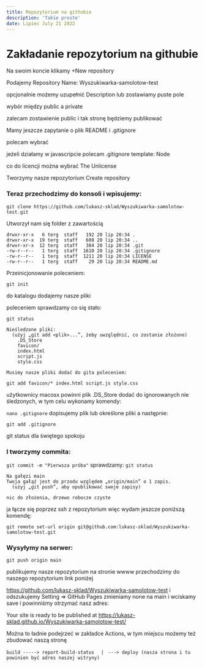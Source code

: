 ```yaml
---
title: Repozytorium na githubie
description: 'Takie proste'
date: Lipiec July 21 2022
---
```


<h1>Zakładanie repozytorium na githubie</h1>

Na swoim koncie klikamy +New repository

Podajemy Repository Name: Wyszukiwarka-samolotow-test

opcjonalnie możemy uzupełnić Description lub zostawiamy puste pole

wybór między public a private 

zalecam zostawienie public i tak stronę będziemy publikować 

Mamy jeszcze zapytanie o plik README i .gitignore

polecam wybrać

jeżeli działamy w javascripcie polecam 
.gitignore template: Node

co do licencji można wybrać The Unlicense

Tworzymy nasze repozytorium Create repository

<h3>Teraz przechodzimy do konsoli i wpisujemy:</h3>

```git clone https://github.com/lukasz-sklad/Wyszukiwarka-samolotow-test.git```

Utworzył nam się folder z zawartością
```
drwxr-xr-x   6 terg  staff   192 20 lip 20:34 .
drwxr-xr-x  19 terg  staff   608 20 lip 20:34 ..
drwxr-xr-x  12 terg  staff   384 20 lip 20:34 .git
-rw-r--r--   1 terg  staff  1610 20 lip 20:34 .gitignore
-rw-r--r--   1 terg  staff  1211 20 lip 20:34 LICENSE
-rw-r--r--   1 terg  staff    29 20 lip 20:34 README.md
```
Przeinicjonowanie poleceniem:

```git init```

do katalogu dodajemy nasze pliki

poleceniem sprawdzamy co się stało:

```git status```
```
Nieśledzone pliki:
  (użyj „git add <plik>...”, żeby uwzględnić, co zostanie złożone)
    .DS_Store
    favicon/
    index.html
    script.js
    style.css

Musimy nasze pliki dodać do gita poleceniem:
```
```git add favicon/* index.html script.js style.css```

użytkownicy macosx powinni plik .DS_Store dodać do ignorowanych nie śledzonych, w tym celu wykonamy komendy:

```nano .gitignore```
dopisujemy plik lub określone pliki a następnie:

```git add .gitignore```

git status dla świętego spokoju
<h3>I tworzymy commita:</h3>

```git commit -m "Pierwsza próba"```
sprawdzamy:
```git status```
```
Na gałęzi main
Twoja gałąź jest do przodu względem „origin/main” o 1 zapis.
  (użyj „git push”, aby opublikować swoje zapisy)

nic do złożenia, drzewo robocze czyste
```

ja łącze się poprzez ssh z repozytorium więc wydam jeszcze poniższą komendę:

```git remote set-url origin git@github.com:lukasz-sklad/Wyszukiwarka-samolotow-test.git```

<h3>Wysyłymy na serwer:</h3>

```git push origin main```

publikujemy nasze repozytorium na stronie wwww
przechodzimy do naszego repozytorium link poniżej

https://github.com/lukasz-sklad/Wyszukiwarka-samolotow-test
i odszukujemy Setting => GitHub Pages
zmieniamy none na main i wciskamy save
 i powinniśmy otrzymać nasz adres:

Your site is ready to be published at 
https://lukasz-sklad.github.io/Wyszukiwarka-samolotow-test/

Można to ładnie podejrzeć w zakładce Actions, w tym miejscu możemy też zbudować naszą stronę

```build -----> report-build-status```
      ```  |```
       ``` ---> deploy (nasza strona i tu powinien być adres naszej witryny)```
